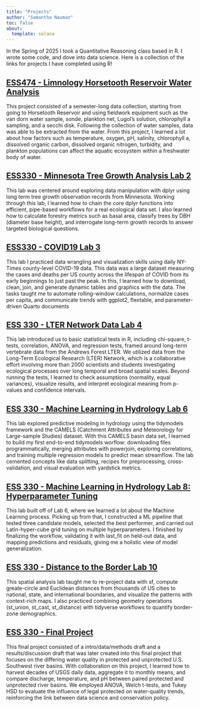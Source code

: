 ```yaml
---
title: "Projects"
author: "Samantha Nauman"
toc: false
about:
  template: solana
---
```


In the Spring of 2025 I took a Quantitative Reasoning class based in R. I wrote some code, and dove into data science. Here is a collection of the links for projects I have completed using R!

## [ESS474 - Limnology Horsetooth Reservoir Water Analysis](https://github.com/snauman4/snauman4.github.io/blob/main/files/Horsetooth-Final-Report.pdf)

This project consisted of a semester-long data collection, starting from going to Horsetooth Reservoir and using fieldwork equipment such as the van dorn water sample, sonde, plankton net, Lugol's solution, chlorophyll a sampling, and a secchi disk. Following the collection of water samples, data was able to be extracted from the water. From this project, I learned a lot about how factors such as temperature, oxygen, pH, salinity, chlorophyll a, dissolved organic carbon, dissolved organic nitrogen, turbidity, and plankton populations can affect the aquatic ecosystem within a freshwater body of water.

## [ESS330 - Minnesota Tree Growth Analysis Lab 2](https://github.com/snauman4/minnesota-tree-growth-lab/blob/main/Lab%202_%20Minnesota%20Tree%20Growth.pdf)

This lab was centered around exploring data manipulation with dplyr using long term tree growth observation records from Minnesota. Working through this lab, I learned how to chain the core dplyr functions into efficient, pipe-based workflows for a real ecological data set. I also learned how to calculate forestry metrics such as basal area, classify trees by DBH (diameter base height), and interrogate long-term growth records to answer targeted biological questions.

## [ESS330 - COVID19 Lab 3](https://snauman4.github.io/csu-ess-lab3/Lab-03.html)

This lab I practiced data wrangling and visualization skills using daily NY-Times county-level COVID-19 data. This data was a large dataset measuring the cases and deaths per US county across the lifespan of COVID from its early beginnings to just past the peak. In this, I learned how to download, clean, join, and generate dynamic tables and graphics with the data. The tasks taught me to automate rolling-window calculations, normalize cases per capita, and communicate trends with ggplot2, flextable, and parameter-driven Quarto documents

## [ESS 330 - LTER Network Data Lab 4](https://snauman4.github.io/Lab4_LTER/lab4.html)

This lab introduced us to basic statistical tests in R, including chi-square, t-tests, correlation, ANOVA, and regression tests, framed around long-term vertebrate data from the Andrews Forest LTER. We utilized data from the Long-Term Ecological Research (LTER) Network, which is a collaborative effort involving more than 2000 scientists and students investigating ecological processes over long temporal and broad spatial scales. Beyond running the tests, I learned to check assumptions (normality, equal variances), visualize results, and interpret ecological meaning from p-values and confidence intervals.

## [ESS 330 - Machine Learning in Hydrology Lab 6](https://snauman4.github.io/lab6-ml-hydrology/lab6.html)

This lab explored predictive modeling in hydrology using the tidymodels framework and the CAMELS (Catchment Attributes and Meteorology for Large-sample Studies) dataset. With this CAMELS basin data set, I learned to build my first end-to-end tidymodels worflow: downloading files programmatically, merging attributes with powerjoin, exploring correlations, and training multiple regression models to predict mean streamflow. The lab cemented concepts like data splitting, recipes for preprocessing, cross-validation, and visual evaluation with yardstick metrics.

## [ESS 330 - Machine Learning in Hydrology Lab 8: Hyperparameter Tuning](https://snauman4.github.io/lab6-ml-hydrology/hyperparameter-tuning.html)

This lab built off of Lab 6, where we learned a lot about the Machine Learning process. Picking up from that, I constructed a ML pipeline that tested three candidate models, selected the best performer, and carried out Latin-hyper-cube grid tuning on multiple hyperparameters. I finished by finalizing the workflow, validating it with last_fit on held-out data, and mapping predictions and residuals, giving me a holistic view of model generalization.

## [ESS 330 - Distance to the Border Lab 10](https://snauman4.github.io/Lab10-Distances-and-Projections/Lab-10.html)

This spatial analysis lab taught me to re-project data with sf, compute greate-circle and Euclidean distances from thousands of US cities to national, state, and international boundaries, and visualize the patterns with context-rich maps. I also practiced combining geometry operations (st_union, st_cast, st_distance) with tidyverse workflows to quantify border-zone demographics.

## [ESS 330 - Final Project](https://snauman4.github.io/ESS330_FinalProject/)

This final project consisted of a intro/data/methods draft and a results/discussion draft that was later created into this final project that focuses on the differing water quality in protected and unprotected U.S. Southwest river basins. With collaboration on this project, I learned how to harvest decades of USGS daily data, aggregate it to monthly means, and compare discharge, temperature, and pH between paired protected and unprotected river basins. We employed ANOVA, Welch t-tests, and Tukey HSD to evaluate the influence of legal protected on water-quality trends, reinforcing the link between data science and conservation policy.
